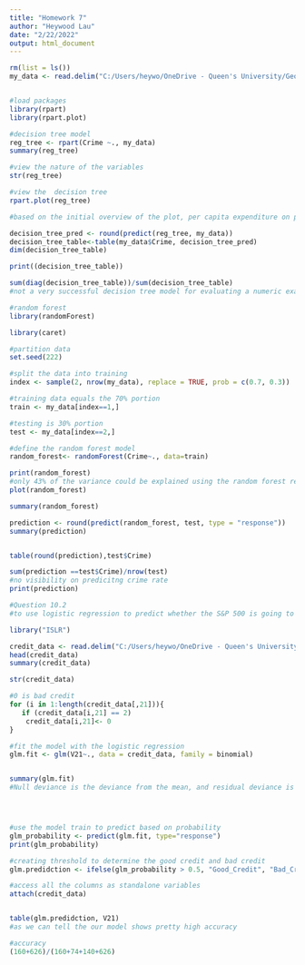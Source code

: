 ---
title: "Homework 7"
author: "Heywood Lau"
date: "2/22/2022"
output: html_document
---

```{r}
rm(list = ls())
my_data <- read.delim("C:/Users/heywo/OneDrive - Queen's University/Georgia Tech/ISYE 6501/Week 7 Homework/uscrime.txt")


#load packages
library(rpart)
library(rpart.plot)
```

```{r}

#decision tree model
reg_tree <- rpart(Crime ~., my_data)
summary(reg_tree)

#view the nature of the variables
str(reg_tree)

#view the  decision tree 
rpart.plot(reg_tree)

#based on the initial overview of the plot, per capita expenditure on police protection in 1960 is important, when the expenditure is less 7.7 per capita, the population is likely to be less than 2.3. For per capital expenditure>7.7, the it seems like the the non-white population is higher 

decision_tree_pred <- round(predict(reg_tree, my_data))
decision_tree_table<-table(my_data$Crime, decision_tree_pred)
dim(decision_tree_table)

print((decision_tree_table))

sum(diag(decision_tree_table))/sum(decision_tree_table)
#not a very successful decision tree model for evaluating a numeric example
```

```{r}
#random forest 
library(randomForest)

library(caret)

#partition data
set.seed(222)

#split the data into training
index <- sample(2, nrow(my_data), replace = TRUE, prob = c(0.7, 0.3))

#training data equals the 70% portion
train <- my_data[index==1,]

#testing is 30% portion
test <- my_data[index==2,]

#define the random forest model
random_forest<- randomForest(Crime~., data=train)

print(random_forest)
#only 43% of the variance could be explained using the random forest regression
plot(random_forest)

summary(random_forest)

prediction <- round(predict(random_forest, test, type = "response"))
summary(prediction)


table(round(prediction),test$Crime)   

sum(prediction ==test$Crime)/nrow(test)
#no visibility on predicitng crime rate
print(prediction)
```
```{r}
#Question 10.2 
#to use logistic regression to predict whether the S&P 500 is going to increase tomorrow. we could use predictors, such as number of IPOs, sentiment index(volatility), treasury bill interest rate(daily)
```


```{r}

library("ISLR")

credit_data <- read.delim("C:/Users/heywo/OneDrive - Queen's University/Georgia Tech/ISYE 6501/Week 7 Homework/germancredit.txt", header =FALSE, sep=" ")
head(credit_data)
summary(credit_data)

str(credit_data)

#0 is bad credit
for (i in 1:length(credit_data[,21])){
   if (credit_data[i,21] == 2)
    credit_data[i,21]<- 0
}

#fit the model with the logistic regression
glm.fit <- glm(V21~., data = credit_data, family = binomial)


summary(glm.fit)
#Null deviance is the deviance from the mean, and residual deviance is the deviance of the model with all the predictors 




#use the model train to predict based on probability 
glm_probability <- predict(glm.fit, type="response")
print(glm_probability)

#creating threshold to determine the good credit and bad credit
glm.predidction <- ifelse(glm_probability > 0.5, "Good_Credit", "Bad_Credit")

#access all the columns as standalone variables 
attach(credit_data)


table(glm.predidction, V21)
#as we can tell the our model shows pretty high accuracy 

#accuracy
(160+626)/(160+74+140+626)


```

